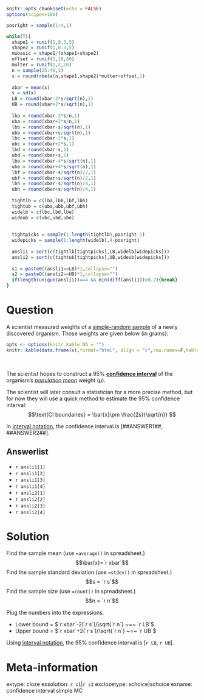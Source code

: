 ```r
knitr::opts_chunk$set(echo = FALSE)
options(scipen=100)

posright = sample(1:4,1)

while(T){
  shape1 = runif(1,0.3,5)
  shape2 = runif(1,0.3,5)
  mubasic = shape1/(shape1+shape2)
  offset = runif(1,10,80)
  multer = runif(1,2,20)
  n = sample(25:49,1)
  x = round(rbeta(n,shape1,shape2)*multer+offset,1)
  
  xbar = mean(x)
  s = sd(x)
  LB = round(xbar-2*s/sqrt(n),1)
  UB = round(xbar+2*s/sqrt(n),1)
  
  lba = round(xbar-2*s/n,1)
  uba = round(xbar+2*s/n,1)
  lbb = round(xbar-s/sqrt(n),1) 
  ubb = round(xbar+s/sqrt(n),1)
  lbc = round(xbar-2*s,1)
  ubc = round(xbar+2*s,1)
  lbd = round(xbar-s,1)
  ubd = round(xbar+s,1)
  lbe = round(xbar-4*s/sqrt(n),1)
  ube = round(xbar+4*s/sqrt(n),1)
  lbf = round(xbar-s/sqrt(n)/2,1)
  ubf = round(xbar+s/sqrt(n)/2,1)
  lbh = round(xbar-s/sqrt(n)/4,1)
  ubh = round(xbar+s/sqrt(n)/4,1)
  
  tightlb = c(lba,lbb,lbf,lbh)
  tightub = c(uba,ubb,ubf,ubh)
  widelb = c(lbc,lbd,lbe)
  wideub = c(ubc,ubd,ube)
  
  
  tightpicks = sample(1:length(tightlb),posright-1)
  widepicks = sample(1:length(widelb),4-posright)
  
  ansli1 = sort(c(tightlb[tightpicks],LB,widelb[widepicks]))
  ansli2 = sort(c(tightub[tightpicks],UB,wideub[widepicks]))
  
  s1 = paste0((ansli1==LB)*1,collapse="")
  s2 = paste0((ansli2==UB)*1,collapse="")
  if(length(unique(ansli1))==4 && min(diff(ansli1))>0.2){break}
}
```

Question
========

<style type="text/css" rel="stylesheet">
.bordered-table {
    border-collapse: collapse;
    border-spacing: 0;
    border:2px solid #000000;
}
.bordered-table th {
    border:2px solid #000000;
    padding: 4px;
}
.bordered-table td{
    border:2px solid #000000;
    padding: 4px;
}
</style>

A scientist measured weights of a [simple-random sample](https://en.wikipedia.org/wiki/Simple_random_sample){target="_blank"} of a newly discovered organism. Those weights are given below (in grams):

```r
opts <- options(knitr.kable.NA = "")
knitr::kable(data.frame(x),format="html", align = "c",row.names=F,table.attr='class="bordered-table"')
```
\


The scientist hopes to construct a 95% [**confidence interval**](https://en.wikipedia.org/wiki/Confidence_interval){target="blank"} of the organism's [*population mean*](https://en.wikipedia.org/wiki/Statistical_population#Mean){target="_blank"} weight ($\mu$).

The scientist will later consult a statistician for a more precise method, but for now they will use a quick method to estimate the 95% confidence interval:
$$\text{CI boundaries} = \bar{x}\pm \frac{2s}{\sqrt{n}} $$


In [interval notation](https://en.wikipedia.org/wiki/Interval_(mathematics)#Notations_for_intervals){target="_blank"}, the confidence interval is  [##ANSWER1##, ##ANSWER2##].


Answerlist
--------
* `r ansli1[1]`
* `r ansli1[2]`
* `r ansli1[3]`
* `r ansli1[4]`
* `r ansli2[1]`
* `r ansli2[2]`
* `r ansli2[3]`
* `r ansli2[4]`


Solution
========

Find the sample mean (use `=average()` in spreadsheet.)
$$\bar{x}=`r xbar`$$
Find the sample standard deviation (use `=stdev()` in spreadsheet.)
$$s = `r s`$$
Find the sample size (use `=count()` in spreadsheet.)
$$n = `r n`$$

Plug the numbers into the expressions.

* Lower bound = $`r xbar`-2(`r s`)/\sqrt{`r n`} ~=~ `r LB`$
* Upper bound = $`r xbar`+2(`r s`)/\sqrt{`r n`} ~=~ `r UB`$

Using [interval notation](https://en.wikipedia.org/wiki/Interval_(mathematics)#Notations_for_intervals){target="_blank"}, the 95% confidence interval is [`r LB`, `r UB`].


Meta-information
================
extype: cloze
exsolution: `r s1`|`r s2`
exclozetype: schoice|schoice
exname: confidence interval simple MC
